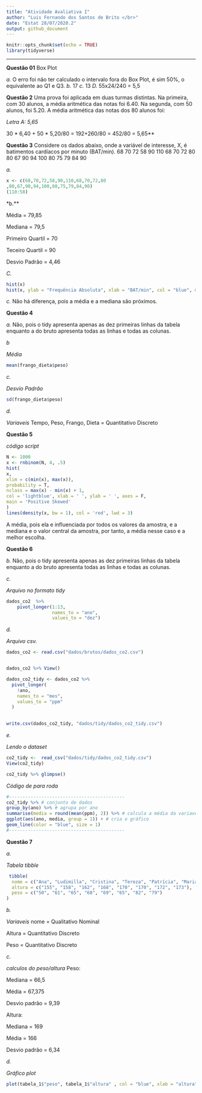 ```yaml
---
title: "Atividade Avaliativa I"
author: "Luis Fernando dos Santos de Brito </br>"
date: "Estat 28/07/2020.2"
output: github_document
---
```


```r
knitr::opts_chunk$set(echo = TRUE)
library(tidyverse)
```

---
**Questão 01** Box Plot

*a.* O erro foi não ter calculado o intervalo fora do Box Plot, é sim 50%, o equivalente ao Q1 e Q3.
*b.* 17
*c.* 13
*D.* 55x24/240 = 5,5


**Questão 2** Uma prova foi aplicada em duas turmas distintas. Na primeira, com 30 alunos, a média aritmética das notas foi
6.40. Na segunda, com 50 alunos, foi 5.20. A média aritmética das notas dos 80 alunos foi:

*Letra A: 5,65*

30 * 6,40 + 50 * 5,20/80 = 192+260/80 = 452/80 = 5,65**

**Questão 3** 
Considere os dados abaixo, onde a variável de interesse, X, é batimentos cardíacos por minuto (BAT/min).
68 70 72 58 90 110 68 70 72 80
80 67 90 94 100 80 75 79 84 90

*a.*
```r
x <- c(68,70,72,58,90,110,68,70,72,80
,80,67,90,94,100,80,75,79,84,90)
(110:58)
```



*b.**

Média = 79,85

Mediana = 79,5

Primeiro Quartil = 70

Teceiro Quartil = 90

Desvio Padrão = 4,46

*C.*
```r
hist(x)
hist(x, ylab = "Frequência Absoluta", xlab = "BAT/min", col = "blue", main = "Batimentos Cardíacos")
```

*c.* Não há diferença, pois a média e a mediana são próximos.





**Questão 4**

*a.*  Não, pois o tidy apresenta apenas as dez primeiras linhas da tabela enquanto a do bruto apresenta todas as linhas e todas as colunas.


*b*

*Média*
```r
mean(frango_dieta$peso)
```

*c.*

*Desvio Padrão*
```r
sd(frango_dieta$peso)
```
*d.*

*Variaveis*
Tempo, Peso, Frango, Dieta = Quantitativo Discreto

**Questão 5**

*código script*

```r
N <- 1000
x <- rnbinom(N, 4, .5)
hist(
x,
xlim = c(min(x), max(x)),
probability = T,
nclass = max(x) - min(x) + 1,
col = 'lightblue', xlab = ' ', ylab = ' ', axes = F,
main = 'Positive Skewed'
)
lines(density(x, bw = 1), col = 'red', lwd = 3)

```

A média, pois ela e influenciada por todos os valores da amostra, e a mediana e o valor central da amostra, por tanto, a média nesse caso e a melhor escolha.

**Questão 6**

*b.* Não, pois o tidy apresenta apenas as dez primeiras linhas da tabela enquanto a do bruto apresenta todas as linhas e todas as colunas.

*c.*

*Arquivo no formato tidy*
```r
dados_co2  %>%
    pivot_longer(1:13, 
                 names_to = "ano", 
                 values_to = "dez")

```


*d.*

*Arquivo csv.*
```r
dados_co2 <- read.csv("dados/brutos/dados_co2.csv")


dados_co2 %>% View()

```





```r
dados_co2_tidy <- dados_co2 %>%  
  pivot_longer(
    !ano,
    names_to = "mes",
    values_to = "ppm"
  )
  
```

  





```r
write.csv(dados_co2_tidy, "dados/tidy/dados_co2_tidy.csv")
```

*e.*

*Lendo o dataset*
```r
co2_tidy <-  read_csv("dados/tidy/dados_co2_tidy.csv")
View(co2_tidy)

co2_tidy %>% glimpse()
```


*Código de para roda*

```r
#-------------------------------------------
co2_tidy %>% # conjunto de dados
group_by(ano) %>% # agrupa por ano
summarise(media = round(mean(ppm), 2)) %>% # calcula a média da variavel ppm em cada grupo
ggplot(aes(ano, media, group = 1)) + # cria o gráfico
geom_line(color = "blue", size = 1)
#-------------------------------------------
```




**Questão 7**

*a.*

*Tabela tibble*
```r
 tibble(
  nome = c("Ana", "Ludimilla", "Cristina", "Tereza", "Patrícia", "Mariana", "Ana Paula", "Dirce"),
  altura = c("155", "158", "162", "168", "170", "170", "172", "173"),
  peso = c("50", "61", "65", "68", "69", "65", "82", "79")
)
```

*b.*

*Variaveis*
nome = Qualitativo Nominal 

Altura = Quantitativo Discreto

Peso = Quantitativo Discreto

*c.*

*calculos do peso/altura*
Peso:

Mediana = 66,5

Média = 67,375

Desvio padrão = 9,39

Altura:

Mediana = 169 

Média = 166


Desvio padrão = 6,34

*d.*

*Gráfico plot*
```r
plot(tabela_1$"peso", tabela_1$"altura" , col = "blue", xlab = "altura", ylab = "peso", main = "tabela 1")
```


